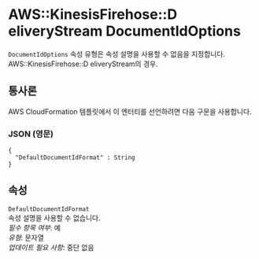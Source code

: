 # AWS::KinesisFirehose::D eliveryStream DocumentIdOptions

`DocumentIdOptions` 속성 유형은 속성 설명을 사용할 수 없음을 지정합니다. AWS::KinesisFirehose::D eliveryStream의 경우.

## 통사론

AWS CloudFormation 템플릿에서 이 엔터티를 선언하려면 다음 구문을 사용합니다.

### JSON (영문)

```
{
  "DefaultDocumentIdFormat" : String
}
```

## 속성

`DefaultDocumentIdFormat`  
속성 설명을 사용할 수 없습니다.  
_필수 항목 여부_: 예  
_유형_: 문자열  
_업데이트 필요 사항_: 중단 없음
